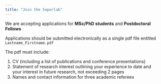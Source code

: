 ```yaml
---
title: "Join the Superlab"
---
```


We are accepting applications for **MSc/PhD students** and **Postdoctoral Fellows**

Applications should be submitted electronically as a single pdf file entitled `Lastname_Firstname.pdf`

The pdf must include:

1. CV (including a list of publications and conference presentations)
2. Statement of research interest outlining your experience to date and your interest in future research, not exceeding 2 pages
3. Names and contact information for three academic referees
